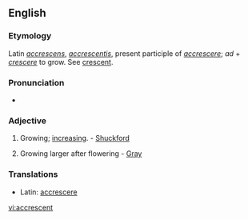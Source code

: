 ==English==

===Etymology===
Latin ''[[accrescens]]'', ''[[accrescentis]]'', present participle of ''[[accrescere]]''; ''ad'' + ''[[crescere]]'' to grow. See [[crescent]].

===Pronunciation===
* {{RP}} {{IPA|/əˈkɹɛsənt/}}
{{rfap}}

===Adjective===
{{en-adj|-}}

# Growing; [[increasing]]. - [[Shuckford]]
# {{botany}} Growing larger after flowering - [[Gray]]

===Translations===
*Latin: [[accrescere]]

[[vi:accrescent]]